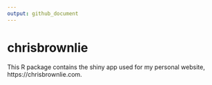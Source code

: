 ```yaml
---
output: github_document
---
```


<!-- README.md is generated from README.Rmd. Please edit that file -->

# chrisbrownlie

This R package contains the shiny app used for my personal website, https://chrisbrownlie.com.